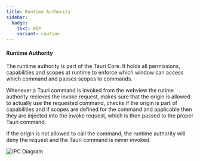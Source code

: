 ```yaml
---
title: Runtime Authority
sidebar:
  badge:
    text: WIP
    variant: caution
---
```


#### Runtime Authority

The runtime authority is part of the Tauri Core.
It holds all permissions, capabilities and scopes at runtime to enforce
which window can access which command and passes scopes to commands.

Whenever a Tauri command is invoked from the webview the rutime authority
recieves the invoke request, makes sure that the origin is allowed to actually
use the requested command, checks if the origin is part of capabilities and
if scopes are defined for the command and applicable then they are injected into
the invoke request, which is then passed to the proper Tauri command.

If the origin is not allowed to call the command, the runtime authority will deny
the request and the Tauri command is never invoked.

![IPC Diagram](@assets/concept/runtime-authority.svg)
